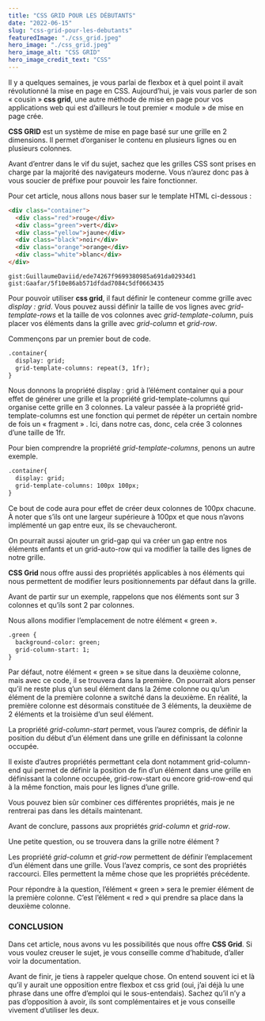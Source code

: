 ```yaml
---
title: "CSS GRID POUR LES DÉBUTANTS"
date: "2022-06-15"
slug: "css-grid-pour-les-debutants"
featuredImage: "./css_grid.jpeg"
hero_image: "./css_grid.jpeg"
hero_image_alt: "CSS GRID"
hero_image_credit_text: "CSS"
---
```


Il y a quelques semaines, je vous parlai de flexbox et à quel point il avait révolutionné la mise en page en CSS. Aujourd’hui, je vais vous parler de son « cousin » **css grid**, une autre méthode de mise en page pour vos applications web qui est d’ailleurs le tout premier « module » de mise en page crée.

**CSS GRID** est un système de mise en page basé sur une grille en 2 dimensions. Il permet d’organiser le contenu en plusieurs lignes ou en plusieurs colonnes.

Avant d’entrer dans le vif du sujet, sachez que les grilles CSS sont prises en charge par la majorité des navigateurs moderne. Vous n’aurez donc pas à vous soucier de préfixe pour pouvoir les faire fonctionner.

Pour cet article, nous allons nous baser sur le template HTML ci-dessous :

```markdown
<div class="container">
  <div class="red">rouge</div>
  <div class="green">vert</div>
  <div class="yellow">jaune</div>
  <div class="black">noir</div>
  <div class="orange">orange</div>
  <div class="white">blanc</div>
</div>
```
`gist:GuillaumeDaviid/ede74267f9699380985a691da02934d1`
`gist:Gaafar/5f10e86ab571dfdad7084c5df0663435`



Pour pouvoir utiliser **css grid**, il faut définir le conteneur comme grille avec *display : grid*. Vous pouvez aussi définir la taille de vos lignes avec *grid-template-rows* et la taille de vos colonnes avec *grid-template-column*, puis placer vos éléments dans la grille avec *grid-column* et *grid-row*.

Commençons par un premier bout de code.

```markdown
.container{
  display: grid;
  grid-template-columns: repeat(3, 1fr);
}
```

Nous donnons la propriété display : grid à l’élément container qui a pour effet de générer une grille et la propriété grid-template-columns qui organise cette grille en 3 colonnes. La valeur passée à la propriété grid-template-columns est une fonction qui permet de répéter un certain nombre de fois un « fragment » . Ici, dans notre cas, donc, cela crée 3 colonnes d’une taille de 1fr.

Pour bien comprendre la propriété *grid-template-columns*, penons un autre exemple.

```markdown
.container{
  display: grid;
  grid-template-columns: 100px 100px;
}
```

Ce bout de code aura pour effet de créer deux colonnes de 100px chacune. À noter que s’ils ont une largeur supérieure à 100px et que nous n’avons implémenté un gap entre eux, ils se chevaucheront.

On pourrait aussi ajouter un grid-gap qui va créer un gap entre nos éléments enfants et un grid-auto-row qui va modifier la taille des lignes de notre grille.

**CSS Grid** nous offre aussi des propriétés applicables à nos éléments qui nous permettent de modifier leurs positionnements par défaut dans la grille.

Avant de partir sur un exemple, rappelons que nos éléments sont sur 3 colonnes et qu’ils sont 2 par colonnes.

Nous allons modifier l’emplacement de notre élément « green ».

```markdown
.green {
  background-color: green;
  grid-column-start: 1;
}
```

Par défaut, notre élément « green » se situe dans la deuxième colonne, mais avec ce code, il se trouvera dans la première. On pourrait alors penser qu’il ne reste plus q’un seul élément dans la 2éme colonne ou qu’un élément de la première colonne a switché dans la deuxième. En réalité, la première colonne est désormais constituée de 3 éléments, la deuxième de 2 éléments et la troisième d’un seul élément.

La propriété *grid-column-start* permet, vous l’aurez compris, de définir la position du début d’un élément dans une grille en définissant la colonne occupée.

Il existe d’autres propriétés permettant cela dont notamment grid-column-end qui permet de définir la position de fin d’un élément dans une grille en définissant la colonne occupée, grid-row-start ou encore grid-row-end qui à la même fonction, mais pour les lignes d’une grille.

Vous pouvez bien sûr combiner ces différentes propriétés, mais je ne rentrerai pas dans les détails maintenant.

Avant de conclure, passons aux propriétés *grid-column* et *grid-row*.


Une petite question, ou se trouvera dans la grille notre élément ?

Les propriété *grid-column* et *grid-row* permettent de définir l’emplacement d’un élément dans une grille. Vous l’avez compris, ce sont des propriétés raccourci. Elles permettent la même chose que les propriétés précédente.

Pour répondre à la question, l’élément « green » sera le premier élément de la première colonne. C’est l’élément « red » qui prendre sa place dans la deuxième colonne.

### CONCLUSION
Dans cet article, nous avons vu les possibilités que nous offre **CSS Grid**. Si vous voulez creuser le sujet, je vous conseille comme d’habitude, d’aller voir la documentation.

Avant de finir, je tiens à rappeler quelque chose. On entend souvent ici et là qu’il y aurait une opposition entre flexbox et css grid (oui, j’ai déjà lu une phrase dans une offre d’emploi qui le sous-entendais). Sachez qu’il n’y a pas d’opposition à avoir, ils sont complémentaires et je vous conseille vivement d’utiliser les deux.

